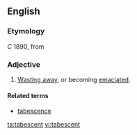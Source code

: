 ==English==

===Etymology===
''C'' 1890, from {{etyl|la|en}} {{term|tabescens|lang=la}} {{term|tabesco|tabescere|lang=la}}

===Adjective===
{{en-adj}}

# [[waste|Wasting away]], or becoming [[emaciated]].

====Related terms====
*[[tabescence]]

[[ta:tabescent]]
[[vi:tabescent]]